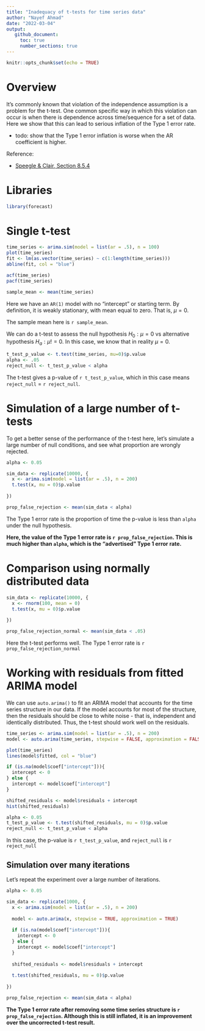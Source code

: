 ```yaml
---
title: "Inadequacy of t-tests for time series data"
author: "Nayef Ahmad"
date: "2022-03-04" 
output: 
   github_document: 
     toc: true
     number_sections: true
---
```


```r
knitr::opts_chunk$set(echo = TRUE)
```

# Overview 

It's commonly known that violation of the independence assumption is a problem for the t-test. One common specific way in which this violation can occur is when there is dependence across time/sequence for a set of data. Here we show that this can lead to serious inflation of the Type 1 error rate. 

- todo: show that the Type 1 error inflation is worse when the AR coefficient is higher. 

Reference: 

- [Speegle & Clair, Section 8.5.4](https://mathstat.slu.edu/~speegle/_book/HTCI.html)


# Libraries 
```r
library(forecast)

```


# Single t-test

```r
time_series <- arima.sim(model = list(ar = .5), n = 100)
plot(time_series)
fit <- lm(as.vector(time_series) ~ c(1:length(time_series)))
abline(fit, col = "blue")

acf(time_series)
pacf(time_series)

sample_mean <- mean(time_series)

```

Here we have an `AR(1)` model with no "intercept" or starting term. By definition, it is weakly stationary, with mean equal to zero. That is, $\mu = 0$. 

The sample mean here is `r sample_mean`. 

We can do a t-test to assess the null hypothesis $H_0: \mu = 0$ vs alternative hypothesis $H_a: \mu  != 0$. In this case, we know that in reality $\mu = 0$. 

```r
t_test_p_value <- t.test(time_series, mu=0)$p.value
alpha <- .05
reject_null <- t_test_p_value < alpha
```


The t-test gives a p-value of `r t_test_p_value`, which in this case means `reject_null` = `r reject_null`. 


# Simulation of a large number of t-tests

To get a better sense of the performance of the t-test here, let's simulate a large number of null conditions, and see what proportion are wrongly rejected. 

```r
alpha <- 0.05

sim_data <- replicate(10000, {
  x <- arima.sim(model = list(ar = .5), n = 200)
  t.test(x, mu = 0)$p.value
  
})

prop_false_rejection <- mean(sim_data < alpha)
```

The Type 1 error rate is the proportion of time the p-value is less than `alpha` under the null hypothesis. 

**Here, the value of the Type 1 error rate is `r prop_false_rejection`. This is much higher than `alpha`, which is the "advertised" Type 1 error rate.** 


# Comparison using normally distributed data 

```r
sim_data <- replicate(10000, {
  x <- rnorm(100, mean = 0)
  t.test(x, mu = 0)$p.value
  
})

prop_false_rejection_normal <- mean(sim_data < .05)
```

Here the t-test performs well. The Type 1 error rate is `r prop_false_rejection_normal`


# Working with residuals from fitted ARIMA model 

We can use `auto.arima()` to fit an ARIMA model that accounts for the time series structure in our data. If the model accounts for most of the structure, then the residuals should be close to white noise - that is, independent and identically distributed. Thus, the t-test should work well on the residuals. 

```r
time_series <- arima.sim(model = list(ar = .5), n = 200)
model <- auto.arima(time_series, stepwise = FALSE, approximation = FALSE)

plot(time_series)
lines(model$fitted, col = "blue")

if (is.na(model$coef["intercept"])){
  intercept <- 0
} else {
  intercept <- model$coef["intercept"]
}

shifted_residuals <- model$residuals + intercept
hist(shifted_residuals)

alpha <- 0.05
t_test_p_value <- t.test(shifted_residuals, mu = 0)$p.value
reject_null <- t_test_p_value < alpha
```

In this case, the p-value is `r t_test_p_value`, and `reject_null` is `r reject_null`


## Simulation over many iterations 

Let's repeat the experiment over a large number of iterations. 

```r
alpha <- 0.05

sim_data <- replicate(1000, {
  x <- arima.sim(model = list(ar = .5), n = 200)
  
  model <- auto.arima(x, stepwise = TRUE, approximation = TRUE)
  
  if (is.na(model$coef["intercept"])){
    intercept <- 0
  } else {
    intercept <- model$coef["intercept"]
  }
  
  shifted_residuals <- model$residuals + intercept
  
  t.test(shifted_residuals, mu = 0)$p.value
  
})

prop_false_rejection <- mean(sim_data < alpha)

```

**The Type 1 error rate after removing some time series structure is `r prop_false_rejection`. Although this is still inflated, it is an improvement over the uncorrected t-test result.** 
